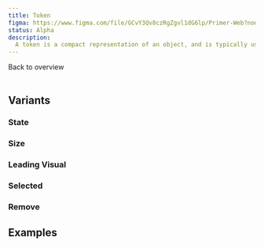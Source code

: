 ```yaml
---
title: Token
figma: https://www.figma.com/file/GCvY3Qv8czRgZgvl1dG6lp/Primer-Web?node-id=10347%3A33891&t=Dal6NmaXAewUCf34-1
status: Alpha
description:
  A token is a compact representation of an object, and is typically used to show a collection of related metadata.
---
```


<Link href="/figma/components">Back to overview</Link>
<br />
<br />

## Variants

<PropertyOverview component='token' />

### State

<PropertyPreview component='token' property='state' />

### Size

<PropertyPreview component='token' property='size' />

### Leading Visual

<PropertyPreview component='token' property='leadingVisual' />

### Selected

<PropertyPreview component='token' property='selected?' />

### Remove

<PropertyPreview component='token' property='❌ remove?' />

## Examples

<Examples component='token' />

